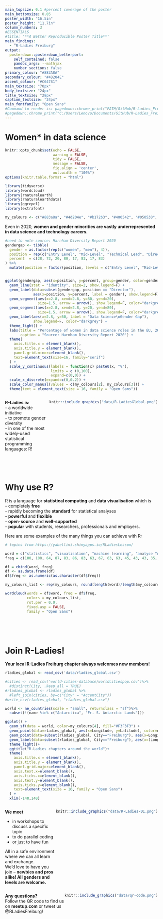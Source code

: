 ```yaml
---
main_topsize: 0.1 #percent coverage of the poster
main_bottomsize: 0.05
poster_width: "16.5in"
poster_height: "11.7in"
column_numbers: 3
#ESSENTIALS
#title: '**A Better Reproducible Poster Title**'
main_findings:
  - "R-Ladies Freiburg" 
output: 
  posterdown::posterdown_betterport:
    self_contained: false
    pandoc_args: --mathjax
    number_sections: false
primary_colour: "#883A8A"
secondary_colour: "#4D204E"
accent_colour: "#C64781"
main_textsize: "70px"
body_textsize: "24px"
title_textsize: "28px"
caption_textsize: "24px"
main_fontfamily: "Open Sans"
#Command to render is: pagedown::chrome_print("PATH/GitHub/R-Ladies_Freiburg_Poster/RLadies_Freiburg_Poster.Rmd")
#pagedown::chrome_print("C:/Users/Lenovo/Documents/GitHub/R-Ladies_Freiburg_Poster/RLadies_Freiburg_Poster.Rmd")
---
```

# Women* in data science
```r
knitr::opts_chunk$set(echo = FALSE,
                      warning = FALSE,
                      tidy = FALSE,
                      message = FALSE,
                      fig.align = 'center',
                      out.width = "100%")
options(knitr.table.format = "html") 

library(tidyverse)
library(wordcloud)
library(rnaturalearth)
library(rnaturalearthdata)
library(ggrepel)
library(extrafont)

my_colours <- c("#883a8a", "#4d204e", "#b172b3", "#400542", "#050530", "#40407d", "#69589C", "#5339A0")
```
Even in 2020, **women and gender minorities are vastly underrepresented in data science and technology careers**.

```r
#need to note source: Harnham Diversity Report 2020
gendergap <- tibble(
  gender = as.factor(rep(c("women", "men"), 4)),
  position = rep(c("Entry Level", "Mid-Level", "Technical Lead", "Director"), each = 2),
  percent  = c(28, 72, 20, 80, 17, 83, 17, 83)
) %>%
  mutate(position = factor(position, levels = c("Entry Level", "Mid-Level", "Technical Lead", "Director")))


ggplot(gendergap, aes(x=position, y=percent, group=gender, color=gender)) +
  geom_line(stat = "identity", size=2, show.legend=F) +
  geom_label(data=subset(gendergap, position == "Director"), 
             aes(x=position, y=percent, label = gender), show.legend=F) +
  geom_segment(aes(x=2.8, xend=2.8, y=80, yend=20), 
               size=1.5, arrow = arrow(), show.legend=F, color="darkgrey")+
  geom_segment(aes(x=2.8, xend=2.8, y=20, yend=80), 
               size=1.5, arrow = arrow(), show.legend=F, color="darkgrey")+
  geom_label(aes(x=2.8, y=50, label = "Data Science\nGender Gap"), 
             show.legend=F, color="darkgrey") +
  theme_light() +
  labs(title = "Percentage of women in data science roles in the EU, 2020",
       caption = "Source: Harnham Diversity Report 2020") +
  theme(
    axis.title.x = element_blank(),
    axis.title.y = element_blank(),
    panel.grid.minor=element_blank(),
    text=element_text(size=16, family="serif")
  ) + 
  scale_y_continuous(labels = function(x) paste0(x, "%"),
                     limits = c (0,100),
                     expand=c(0,0)) +
  scale_x_discrete(expand=c(0,0.2)) + 
  scale_color_manual(values = c(my_colours[2], my_colours[3])) +
  theme(text = element_text(size = 16, family = "Open Sans"))
```

:::: {style="display: flex;"}

::: {}
**R-Ladies is:**  
  - a worldwide initiative   
  - to promote gender diversity  
  - in one of the most widely-used statistical programming languages: R!  
:::

::: {}
```r
knitr::include_graphics("data/R-LadiesGlobal.png")
```
:::

::::

<br/>
<br/>

# Why use R?

R is a language for **statistical computing** and **data visualisation** which is  
- completely **free**  
- rapidly becoming the **standard** for statistical analyses  
- **powerful** and **flexible**  
- **open-source** and **well-supported**  
- **popular** with students, researchers, professionals and employers.  

Here are some examples of the many things you can achieve with R:  
```r
# topics from https://yabellini.shinyapps.io/RLadiesLesson/

word = c("statistics", "visualisation", "machine learning", "analyse Twitter", "sentiment analysis", "neural networks", "digital humanities", "web scraping", "interactive web apps", "distant reading", "graphs", "reproducible science", "deep learning", "geographical data", "data communication", "decision trees", "tidyverse", "data wrangling", "time series", "ggplot", "statistics", "data", "modeling", "design", "analysis", "results")
freq = c(100, 100, 64, 87, 83, 86, 83, 63, 67, 63, 63, 45, 43, 43, 35, 33, 34, 33, 35, 34, 36, 33, 34, 36, 31, 35)

df = cbind(word, freq)
df <- as.data.frame(df)
df$freq <- as.numeric(as.character(df$freq))

my_colours_list <- rep(my_colours, round(length(word)/length(my_colours)))

wordcloud(words = df$word, freq = df$freq,
          colors = my_colours_list,
          rot.per = 0.0,
          fixed.asp = FALSE,
          family = "Open Sans")
```
<br/>
<br/>
<br/>

# Join R-Ladies!

**Your local R-Ladies Freiburg chapter always welcomes new members!**  

```r
rladies_global <- read_csv('data/rladies_global.csv') 

#cities <- read_csv('world-cities-database/worldcitiespop.csv')%>%
  #distinct(City, .keep_all = TRUE)
#rladies_global <- rladies_global %>%
  #left_join(cities, by=c("City" = "AccentCity"))
#write_csv(rladies_global, "rladies_global.csv")

world <- ne_countries(scale = "small", returnclass = "sf")%>%
  subset(!(name %in% c("Antarctica", "Fr. S. Antarctic Lands")))

ggplot() +
  geom_sf(data = world, color=my_colours[4], fill="#F3F3F3") +
  geom_point(data=rladies_global, aes(x=Longitude, y=Latitude), color=my_colours[3], size=1)+
  geom_point(data=subset(rladies_global, City=="Freiburg"), aes(x=Longitude, y=Latitude), color="#FCD112", size=3)+
  geom_label(data=subset(rladies_global, City=="Freiburg"), aes(x=(Longitude), y=(Latitude + 20), label = "Freiburg since 03/2019", color="#C64781"), show.legend=F) +
  theme_light()+
  ggtitle("R-Ladies chapters around the world")+
  theme(
    axis.title.x = element_blank(),
    axis.title.y = element_blank(),
    panel.grid.major=element_blank(), 
    axis.text.x=element_blank(),
    axis.ticks.x=element_blank(),
    axis.text.y=element_blank(),
    axis.ticks.y=element_blank(),
    text=element_text(size = 16, family = "Open Sans")
  ) +
  xlim(-140,140)
```

:::: {style="display: flex;"}

::: {}
**We meet**  

  - in workshops to discuss a specific topic
  - to do parallel coding
  - or just to have fun  

All in a safe environment where we can all learn and exchange.  
We'd love to have you join -- **newbies and pros alike! All genders and levels are welcome.**  

:::

::: {}
```r
knitr::include_graphics("data/R-Ladies-01.png")
```
:::

::::


:::: {style="display: flex;"}

::: {}
**Any questions?**  
Follow the QR code to find us on **meetup.com** or tweet us @RLadiesFreiburg!  
:::

::: {}
```r
knitr::include_graphics("data/qr-code.png")
```
:::

::::
